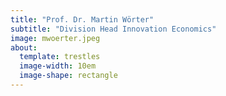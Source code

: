 ```yaml
---
title: "Prof. Dr. Martin Wörter"
subtitle: "Division Head Innovation Economics"
image: mwoerter.jpeg
about:
  template: trestles
  image-width: 10em
  image-shape: rectangle  
---
```



